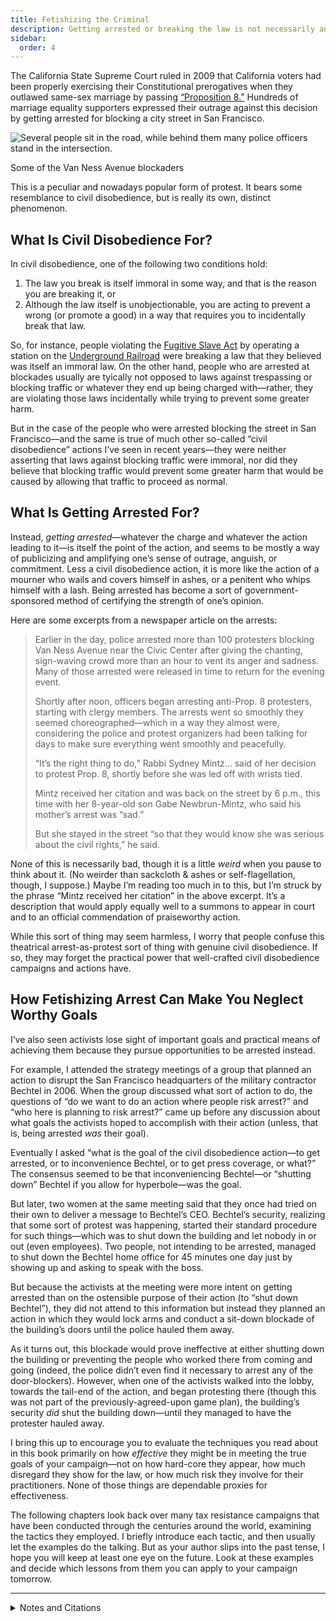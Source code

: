 ```yaml
---
title: Fetishizing the Criminal
description: Getting arrested or breaking the law is not necessarily any more effective, even if it seems superficially more hardcore.
sidebar:
  order: 4
---
```

The California State Supreme Court ruled in 2009 that California voters had been properly exercising their Constitutional prerogatives when they outlawed same-sex marriage by passing [“Proposition 8.”](https://en.wikipedia.org/wiki/2008_California_Proposition_8)
Hundreds of marriage equality supporters expressed their outrage against this decision by getting arrested for blocking a city street in San Francisco.

![Several people sit in the road, while behind them many police officers stand in the intersection.](../../../assets/van-ness-blockade.jpg)
<figcaption>Some of the Van Ness Avenue blockaders</figcaption>

This is a peculiar and nowadays popular form of protest.
It bears some resemblance to civil disobedience, but is really its own, distinct phenomenon.

## What Is Civil Disobedience For?

In civil disobedience, one of the following two conditions hold:

1. The law you break is itself immoral in some way, and that is the reason you are breaking it, or
1. Although the law itself is unobjectionable, you are acting to prevent a wrong (or promote a good) in a way that requires you to incidentally break that law.

So, for instance, people violating the [Fugitive Slave Act](https://en.wikipedia.org/wiki/Fugitive_Slave_Act_of_1850) by operating a station on the [Underground Railroad](https://en.wikipedia.org/wiki/Underground_Railroad) were breaking a law that they believed was itself an immoral law.
On the other hand, people who are arrested at blockades usually are tyically not opposed to laws against trespassing or blocking traffic or whatever they end up being charged with—rather, they are violating those laws incidentally while trying to prevent some greater harm.

But in the case of the people who were arrested blocking the street in San Francisco—and the same is true of much other so-called “civil disobedience” actions I’ve seen in recent years—they were neither asserting that laws against blocking traffic were immoral, nor did they believe that blocking traffic would prevent some greater harm that would be caused by allowing that traffic to proceed as normal.

## What Is Getting Arrested For?

Instead, <em>getting arrested</em>—whatever the charge and whatever the action leading to it—is itself the point of the action, and seems to be mostly a way of publicizing and amplifying one’s sense of outrage, anguish, or commitment.
Less a civil disobedience action, it is more like the action of a mourner who wails and covers himself in ashes, or a penitent who whips himself with a lash.
Being arrested has become a sort of government-sponsored method of certifying the strength of one’s opinion.

Here are some excerpts from a newspaper article on the arrests:

> Earlier in the day, police arrested more than 100 protesters blocking Van Ness Avenue near the Civic Center after giving the chanting, sign-waving crowd more than an hour to vent its anger and sadness.
> Many of those arrested were released in time to return for the evening event.
>
> Shortly after noon, officers began arresting anti-Prop. 8 protesters, starting with clergy members.
> The arrests went so smoothly they seemed choreographed—which in a way they almost were, considering the police and protest organizers had been talking for days to make sure everything went smoothly and peacefully.
>
> “It’s the right thing to do,” Rabbi Sydney Mintz… said of her decision to protest Prop. 8, shortly before she was led off with wrists tied.
>
> Mintz received her citation and was back on the street by 6 p.m., this time with her 8-year-old son Gabe Newbrun-Mintz, who said his mother’s arrest was “sad.”
>
> But she stayed in the street “so that they would know she was serious about the civil rights,” he said.

None of this is necessarily bad, though it is a little <em>weird</em> when you pause to think about it.
(No weirder than sackcloth & ashes or self-flagellation, though, I suppose.)
Maybe I’m reading too much in to this, but I’m struck by the phrase “Mintz received her citation” in the above excerpt.
It’s a description that would apply equally well to a summons to appear in court and to an official commendation of praiseworthy action.

While this sort of thing may seem harmless, I worry that people confuse this theatrical arrest-as-protest sort of thing with genuine civil disobedience.
If so, they may forget the practical power that well-crafted civil disobedience campaigns and actions have.

## How Fetishizing Arrest Can Make You Neglect Worthy Goals

I’ve also seen activists lose sight of important goals and practical means of achieving them because they pursue opportunities to be arrested instead.

For example, I attended the strategy meetings of a group that planned an action to disrupt the San Francisco headquarters of the military contractor Bechtel in 2006.
When the group discussed what sort of action to do, the questions of “do we want to do an action where people risk arrest?” and “who here is planning to risk arrest?” came up before any discussion about what goals the activists hoped to accomplish with their action (unless, that is, being arrested <em>was</em> their goal).

Eventually I asked “what is the goal of the civil disobedience action—to get arrested, or to inconvenience Bechtel, or to get press coverage, or what?”
The consensus seemed to be that inconveniencing Bechtel—or “shutting down” Bechtel if you allow for hyperbole—was the goal.

But later, two women at the same meeting said that they once had tried on their own to deliver a message to Bechtel’s CEO.
Bechtel’s security, realizing that some sort of protest was happening, started their standard procedure for such things—which was to shut down the building and let nobody in or out (even employees).
Two people, not intending to be arrested, managed to shut down the Bechtel home office for 45 minutes one day just by showing up and asking to speak with the boss.

But because the activists at the meeting were more intent on getting arrested than on the ostensible purpose of their action (to “shut down Bechtel”), they did not attend to this information but instead they planned an action in which they would lock arms and conduct a sit-down blockade of the building’s doors until the police hauled them away.

As it turns out, this blockade would prove ineffective at either shutting down the building or preventing the people who worked there from coming and going (indeed, the police didn’t even find it necessary to arrest any of the door-blockers).
However, when one of the activists walked into the lobby, towards the tail-end of the action, and began protesting there (though this was not part of the previously-agreed-upon game plan), the building’s security <em>did</em> shut the building down—until they managed to have the protester hauled away.

I bring this up to encourage you to evaluate the techniques you read about in this book primarily on how <em>effective</em> they might be in meeting the true goals of your campaign—not on how hard-core they appear, how much disregard they show for the law, or how much risk they involve for their practitioners.
None of those things are dependable proxies for effectiveness.

The following chapters look back over many tax resistance campaigns that have been conducted through the centuries around the world, examining the tactics they employed.
I briefly introduce each tactic, and then usually let the examples do the talking.
But as your author slips into the past tense, I hope you will keep at least one eye on the future.
Look at these examples and decide which lessons from them you can apply to your campaign tomorrow.

<hr />

<details>
<summary>Notes and Citations</summary>

* Coté, J., May, M., Stannard, M.B., and Fagan, K. “Same-sex marriage protestors stop traffic” <i>San Francisco Chronicle</i> 27 May 2009

</details>
